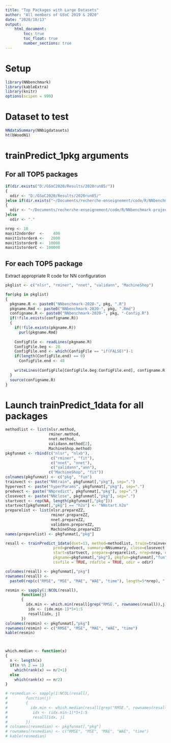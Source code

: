 ```yaml
---
title: "Top Packages with Large Datasets"
author: "All members of GSoC 2019 & 2020"
date: "2020/10/13"
output:
    html_document:
        toc: true
        toc_float: true
        number_sections: true
---
```


# Setup 

```r
library(NNbenchmark)
library(kableExtra)
library(knitr)
options(scipen = 999)
```

# Dataset to test

```r
NNdataSummary(NNbigdatasets)
ht(bWoodN1)
```

# trainPredict_1pkg arguments

## For all TOP5 packages
```r
if(dir.exists("D:/GSoC2020/Results/2020run05/"))
{  
  odir <- "D:/GSoC2020/Results/2020run05/"
}else if(dir.exists("~/Documents/recherche-enseignement/code/R/NNbenchmark-project/NNtempresult/"))
{  
  odir <- "~/Documents/recherche-enseignement/code/R/NNbenchmark-project/NNtempresult/"
}else
  odir <- "."

nrep <- 10
maxit2ndorder  <-    400
maxit1storderA <-   2000
maxit1storderB <-  10000
maxit1storderC <- 100000

```

## For each TOP5 package

Extract appropriate R code for NN configuration
```r
pkglist <- c("nlsr", "rminer", "nnet", "validann", "MachineShop")

for(pkg in pkglist)
{
  pkgname.R <- paste0("NNbenchmark-2020-", pkg, ".R")
  pkgname.Rmd <- paste0("NNbenchmark-2020-", pkg, ".Rmd")
  configname.R <- paste0("NNbenchmark-2020-", pkg, "-Config.R")
  if(!file.exists(configname.R))
  {
    if(!file.exists(pkgname.R))
      purl(pkgname.Rmd)
    
    ConfigFile <- readLines(pkgname.R)
    ConfigFile.beg <- 28
    ConfigFile.end <- which(ConfigFile == "if(FALSE)")-1
    if(length(ConfigFile.end) == 0)
      ConfigFile.end <- 48
    
    writeLines(ConfigFile[ConfigFile.beg:ConfigFile.end], configname.R)
  }
  source(configname.R)
}
```

<!--
if(!file.exists("NNbenchmark-2020-MachineShop.R"))
    purl("NNbenchmark-2020-MachineShop.Rmd")
  ConfigFile <- readLines("NNbenchmark-2020-MachineShop.R")[28:48]
  writeLines(ConfigFile, "NNbenchmark-2020-MachineShop-Config.R")
#source("NNbenchmark-2020-MachineShop-Config.R")
-->





# Launch trainPredict_1data for all packages

```r
methodlist <- list(nlsr.method, 
                   rminer.method,
                   nnet.method, 
                   validann.method[2],
                   MachineShop.method)
pkgfunmat <- rbind(c("nlsr", "nlxb"),
                    c("rminer", "fit"),
                    c("nnet", "nnet"),
                    c("validann","ann"),
                   c("MachineShop", "fit"))
colnames(pkgfunmat) <- c("pkg", "fun")  
trainvect <- paste("NNtrain", pkgfunmat[,"pkg"], sep=".")
hypervect <- paste("hyperParams", pkgfunmat[,"pkg"], sep=".")
predvect <- paste("NNpredict", pkgfunmat[,"pkg"], sep=".")
closevect <- paste("NNclose", pkgfunmat[,"pkg"], sep=".")
startvect <- rep(NA, length(pkgfunmat[,"pkg"]))
startvect[pkgfunmat[,"pkg"] == "h2o"] <- "NNstart.h2o"
preparelist <- list(nlsr.prepareZZ, 
                    rminer.prepareZZ,
                    nnet.prepareZZ, 
                    validann.prepareZZ,
                    MachineShop.prepareZZ)
names(preparelist) <- pkgfunmat[,"pkg"]

resall <- trainPredict_1data(dset=13, method=methodlist, train=trainvect, hyper=hypervect,
                     pred=predvect, summary=NNsummary, close=closevect, 
                     start=startvect, prepare=preparelist, nrep=nrep, echo=FALSE, doplot=TRUE,
                     pkgname=pkgfunmat[,"pkg"], pkgfun=pkgfunmat[,"fun"], 
                     csvfile = TRUE, rdafile = TRUE, odir = odir)

colnames(resall) <- pkgfunmat[,"pkg"]
rownames(resall) <- 
  paste0(rep(c("RMSE", "MSE", "MAE", "WAE", "time"), length=5*nrep), ".", rep(1:nrep, each=5))

resmin <- sapply(1:NCOL(resall),
       function(j)
       {
         idx.min <- which.min(resall[grep("RMSE.", rownames(resall)),j])
          idx <- (idx.min-1)*5+1:5
          resall[idx, j]
       })
colnames(resmin) <- pkgfunmat[,"pkg"]
rownames(resmin) <- c("RMSE", "MSE", "MAE", "WAE", "time")
kable(resmin) 



which.median <- function(x)
{
  n <- length(x)
  if(n %% 2 == 1)
    which(rank(x) == n/2+1)
  else
    which(rank(x) == n/2)
}

# resmedian <- sapply(1:NCOL(resall),
#        function(j)
#        {
#          idx.min <- which.median(resall[grep("RMSE.", rownames(resall)),j])
#           idx <- (idx.min-1)*5+1:5
#           resall[idx, j]
#        })
# colnames(resmedian) <- pkgfunmat[,"pkg"]
# rownames(resmedian) <- c("RMSE", "MSE", "MAE", "WAE", "time")
# kable(resmedian)     

```


